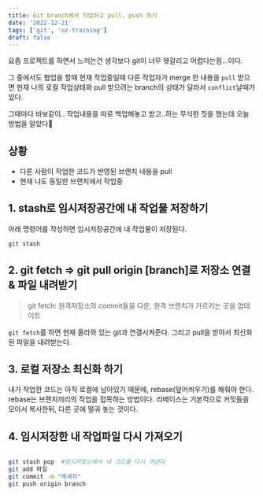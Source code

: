 ```yaml
---
title: Git branch에서 작업하고 pull, push 하기
date: '2022-12-21'
tags: ['git', 'oz-training']
draft: false
---
```


요즘 프로젝트를 하면서 느끼는건 생각보다 git이 너무 헷갈리고 어렵다는점...이다.

그 중에서도 협업을 할때 현재 작업중일때 다른 작업자가 merge 한 내용을 `pull` 받으면 현재 나의 로컬 작업상태와
pull 받으려는 branch의 상태가 달라서 `conflict`날때가 있다.

그때마다 바보같이.. 작업내용을 따로 백업해놓고 받고..하는 무식한 짓을 했는데 오늘 방법을 알았다🥲

## 상황

- 다른 사람이 작업한 코드가 반영된 브랜치 내용을 pull
- 현재 나도 동일한 브랜치에서 작업중

## 1. stash로 임시저장공간에 내 작업물 저장하기

아래 명령어를 작성하면 임시저장공간에 내 작업물이 저장된다.

```bash
git stash
```

## 2. git fetch => git pull origin [branch]로 저장소 연결 & 파일 내려받기

> git fetch: 원격저장소의 commit들을 다운, 원격 브랜치가 가르키는 곳을 업데이트

`git fetch`를 하면 현재 올라와 있는 git과 연결시켜준다. 그리고 pull을 받아서 최신화된 파일을 내려받는다.

## 3. 로컬 저장소 최신화 하기

내가 작업한 코드는 아직 로컬에 남아있기 때문에, rebase(덮어씌우기)를 해줘야 한다.
rebase는 브랜치끼리의 작업을 접목하는 방법이다. 리베이스는 기본적으로 커밋들을 모아서 복사한뒤,
다른 곳에 떨궈 놓는 것이다.

## 4. 임시저장한 내 작업파일 다시 가져오기

```bash

git stash pop  #임시저장소에서 내 코드를 다시 꺼낸다
git add 파일
git commit -m "메세지"
git push origin branch
```
